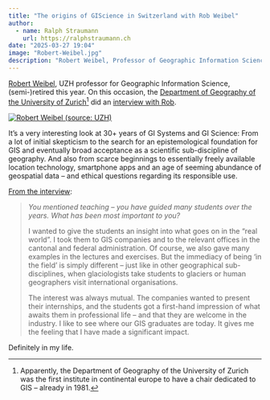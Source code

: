 ```yaml
---
title: "The origins of GIScience in Switzerland with Rob Weibel"
author:
  - name: Ralph Straumann
    url: https://ralphstraumann.ch
date: "2025-03-27 19:04"
image: "Robert-Weibel.jpg"
description: "Robert Weibel, Professor of Geographic Information Science at the University of Zurich, retired at the end of January 2025 after a distinguished career spanning over three decades. In an interview, Rob reflects on the remarkable evolution of Geographic Information Science, from its early days to its current status as a widely accepted scientific sub-discipline of geography."
---
```


[Robert Weibel](https://www.geo.uzh.ch/en/units/gis/staff/robertweibel), UZH professor for Geographic Information Science, (semi-)retired this year. On this occasion, the [Department of Geography of the University of Zurich](https://www.geo.uzh.ch)[^1] did an [interview with Rob](https://www.geo.uzh.ch/en/news/who-s-who/robert-weibel.html). 

[![Robert Weibel (source: UZH)](Robert-Weibel.jpg "Robert Weibel")](https://www.geo.uzh.ch/en/news/who-s-who/robert-weibel.html)

It's a very interesting look at 30+ years of GI Systems and GI Science: From a lot of initial skepticism to the search for an epistemological foundation for GIS and eventually broad acceptance as a scientific sub-discipline of geography. And also from scarce beginnings to essentially freely available location technology, smartphone apps and an age of seeming abundance of geospatial data – and ethical questions regarding its responsible use.

[From the interview](https://www.geo.uzh.ch/en/news/who-s-who/robert-weibel.html):

> *You mentioned teaching – you have guided many students over the years. What has been most important to you?*
> 
> I wanted to give the students an insight into what goes on in the “real world”. I took them to GIS companies and to the relevant offices in the cantonal and federal administration. Of course, we also gave many examples in the lectures and exercises. But the immediacy of being 'in the field' is simply different – just like in other geographical sub-disciplines, when glaciologists take students to glaciers or human geographers visit international organisations.
> 
> The interest was always mutual. The companies wanted to present their internships, and the students got a first-hand impression of what awaits them in professional life – and that they are welcome in the industry. I like to see where our GIS graduates are today. It gives me the feeling that I have made a significant impact.

Definitely in my life.

[^1]: Apparently, the Department of Geography of the University of Zurich was the first institute in continental europe to have a chair dedicated to GIS – already in 1981. 
